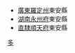 *[[廣東省_(清)|廣東]][[羅定直隸州|羅定州]]東安縣
*[[湖南省_(清)|湖南]][[永州府|永州府]]東安縣
*[[直隸省|直隸]][[順天府|順天府]]東安縣
[[分類:清朝知縣|多]]